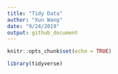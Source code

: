 ```yaml
---
title: "Tidy Data"
author: "Xun Wang"
date: "9/24/2019"
output: github_document
---
```


```r
knitr::opts_chunk$set(echo = TRUE)

library(tidyverse)
```

